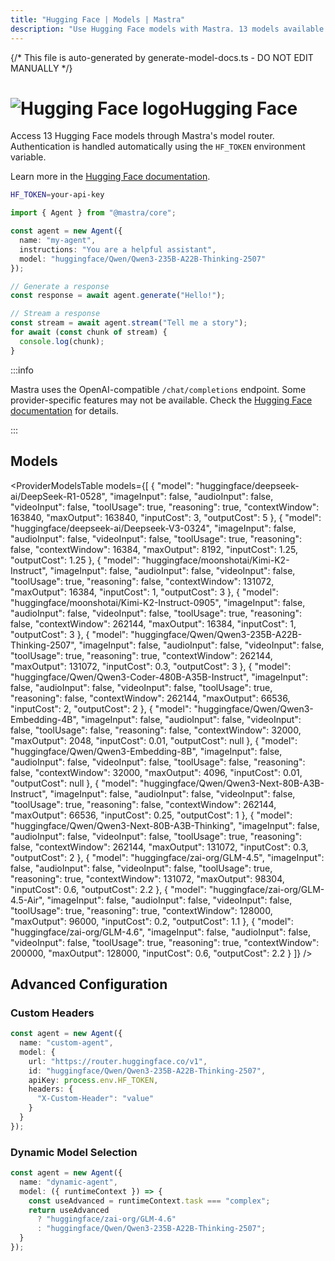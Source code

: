 ```yaml
---
title: "Hugging Face | Models | Mastra"
description: "Use Hugging Face models with Mastra. 13 models available."
---
```


{/* This file is auto-generated by generate-model-docs.ts - DO NOT EDIT MANUALLY */}



# <img src="https://models.dev/logos/huggingface.svg" alt="Hugging Face logo" className="inline w-8 h-8 mr-2 align-middle dark:invert dark:brightness-0 dark:contrast-200" />Hugging Face

Access 13 Hugging Face models through Mastra's model router. Authentication is handled automatically using the `HF_TOKEN` environment variable.

Learn more in the [Hugging Face documentation](https://huggingface.co).

```bash
HF_TOKEN=your-api-key
```

```typescript
import { Agent } from "@mastra/core";

const agent = new Agent({
  name: "my-agent",
  instructions: "You are a helpful assistant",
  model: "huggingface/Qwen/Qwen3-235B-A22B-Thinking-2507"
});

// Generate a response
const response = await agent.generate("Hello!");

// Stream a response
const stream = await agent.stream("Tell me a story");
for await (const chunk of stream) {
  console.log(chunk);
}
```

:::info

Mastra uses the OpenAI-compatible `/chat/completions` endpoint. Some provider-specific features may not be available. Check the [Hugging Face documentation](https://huggingface.co) for details.

:::

## Models

<ProviderModelsTable 
  models={[
  {
    "model": "huggingface/deepseek-ai/DeepSeek-R1-0528",
    "imageInput": false,
    "audioInput": false,
    "videoInput": false,
    "toolUsage": true,
    "reasoning": true,
    "contextWindow": 163840,
    "maxOutput": 163840,
    "inputCost": 3,
    "outputCost": 5
  },
  {
    "model": "huggingface/deepseek-ai/Deepseek-V3-0324",
    "imageInput": false,
    "audioInput": false,
    "videoInput": false,
    "toolUsage": true,
    "reasoning": false,
    "contextWindow": 16384,
    "maxOutput": 8192,
    "inputCost": 1.25,
    "outputCost": 1.25
  },
  {
    "model": "huggingface/moonshotai/Kimi-K2-Instruct",
    "imageInput": false,
    "audioInput": false,
    "videoInput": false,
    "toolUsage": true,
    "reasoning": false,
    "contextWindow": 131072,
    "maxOutput": 16384,
    "inputCost": 1,
    "outputCost": 3
  },
  {
    "model": "huggingface/moonshotai/Kimi-K2-Instruct-0905",
    "imageInput": false,
    "audioInput": false,
    "videoInput": false,
    "toolUsage": true,
    "reasoning": false,
    "contextWindow": 262144,
    "maxOutput": 16384,
    "inputCost": 1,
    "outputCost": 3
  },
  {
    "model": "huggingface/Qwen/Qwen3-235B-A22B-Thinking-2507",
    "imageInput": false,
    "audioInput": false,
    "videoInput": false,
    "toolUsage": true,
    "reasoning": true,
    "contextWindow": 262144,
    "maxOutput": 131072,
    "inputCost": 0.3,
    "outputCost": 3
  },
  {
    "model": "huggingface/Qwen/Qwen3-Coder-480B-A35B-Instruct",
    "imageInput": false,
    "audioInput": false,
    "videoInput": false,
    "toolUsage": true,
    "reasoning": false,
    "contextWindow": 262144,
    "maxOutput": 66536,
    "inputCost": 2,
    "outputCost": 2
  },
  {
    "model": "huggingface/Qwen/Qwen3-Embedding-4B",
    "imageInput": false,
    "audioInput": false,
    "videoInput": false,
    "toolUsage": false,
    "reasoning": false,
    "contextWindow": 32000,
    "maxOutput": 2048,
    "inputCost": 0.01,
    "outputCost": null
  },
  {
    "model": "huggingface/Qwen/Qwen3-Embedding-8B",
    "imageInput": false,
    "audioInput": false,
    "videoInput": false,
    "toolUsage": false,
    "reasoning": false,
    "contextWindow": 32000,
    "maxOutput": 4096,
    "inputCost": 0.01,
    "outputCost": null
  },
  {
    "model": "huggingface/Qwen/Qwen3-Next-80B-A3B-Instruct",
    "imageInput": false,
    "audioInput": false,
    "videoInput": false,
    "toolUsage": true,
    "reasoning": false,
    "contextWindow": 262144,
    "maxOutput": 66536,
    "inputCost": 0.25,
    "outputCost": 1
  },
  {
    "model": "huggingface/Qwen/Qwen3-Next-80B-A3B-Thinking",
    "imageInput": false,
    "audioInput": false,
    "videoInput": false,
    "toolUsage": true,
    "reasoning": false,
    "contextWindow": 262144,
    "maxOutput": 131072,
    "inputCost": 0.3,
    "outputCost": 2
  },
  {
    "model": "huggingface/zai-org/GLM-4.5",
    "imageInput": false,
    "audioInput": false,
    "videoInput": false,
    "toolUsage": true,
    "reasoning": true,
    "contextWindow": 131072,
    "maxOutput": 98304,
    "inputCost": 0.6,
    "outputCost": 2.2
  },
  {
    "model": "huggingface/zai-org/GLM-4.5-Air",
    "imageInput": false,
    "audioInput": false,
    "videoInput": false,
    "toolUsage": true,
    "reasoning": true,
    "contextWindow": 128000,
    "maxOutput": 96000,
    "inputCost": 0.2,
    "outputCost": 1.1
  },
  {
    "model": "huggingface/zai-org/GLM-4.6",
    "imageInput": false,
    "audioInput": false,
    "videoInput": false,
    "toolUsage": true,
    "reasoning": true,
    "contextWindow": 200000,
    "maxOutput": 128000,
    "inputCost": 0.6,
    "outputCost": 2.2
  }
]}
/>

## Advanced Configuration

### Custom Headers

```typescript
const agent = new Agent({
  name: "custom-agent",
  model: {
    url: "https://router.huggingface.co/v1",
    id: "huggingface/Qwen/Qwen3-235B-A22B-Thinking-2507",
    apiKey: process.env.HF_TOKEN,
    headers: {
      "X-Custom-Header": "value"
    }
  }
});
```

### Dynamic Model Selection

```typescript
const agent = new Agent({
  name: "dynamic-agent",
  model: ({ runtimeContext }) => {
    const useAdvanced = runtimeContext.task === "complex";
    return useAdvanced 
      ? "huggingface/zai-org/GLM-4.6"
      : "huggingface/Qwen/Qwen3-235B-A22B-Thinking-2507";
  }
});
```


